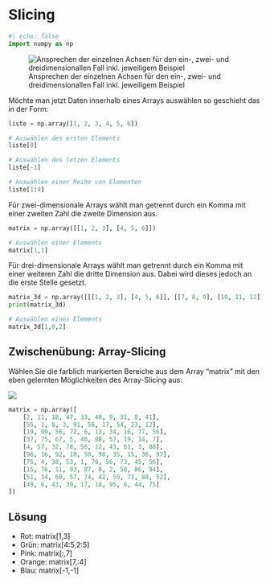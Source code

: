 # Slicing

```python
#| echo: false
import numpy as np
```

![Ansprechen der einzelnen Achsen für den ein-, zwei- und dreidimensionallen Fall inkl. jeweiligem Beispiel](/skript/00-bilder/slicing.png){#fig-slicing fig-alt="AUswahl der jeweiligen Achsen für NumPy Arrays von verschiedener Dimension, dargestellt durch gestapelte Blöcke"}

Möchte man jetzt Daten innerhalb eines Arrays auswählen so geschieht das in der 
Form:

```python
liste = np.array([1, 2, 3, 4, 5, 6])
```

```python
# Auswählen des ersten Elements
liste[0]
```

```python
# Auswählen des letzen Elements
liste[-1]
```

```python
# Auswählen einer Reihe von Elementen
liste[1:4]
```

Für zwei-dimensionale Arrays wählt man getrennt durch ein Komma mit einer 
zweiten Zahl die zweite Dimension aus.

```python
matrix = np.array([[1, 2, 3], [4, 5, 6]])
```

```python
# Auswählen einer Elements
matrix[1,1]
```

Für drei-dimensionale Arrays wählt man getrennt durch ein Komma mit einer 
weiteren Zahl die dritte Dimension aus. Dabei wird dieses jedoch an die erste 
Stelle gesetzt. 

```python
matrix_3d = np.array([[[1, 2, 3], [4, 5, 6]], [[7, 8, 9], [10, 11, 12]]])
print(matrix_3d)
```

```python
# Auswählen eines Elements
matrix_3d[1,0,2]
```

::: {.callout-tip collapse="true"}

## Zwischenübung: Array-Slicing

Wählen Sie die farblich markierten Bereiche aus dem Array "matrix" mit den eben 
gelernten Möglichkeiten des Array-Slicing aus.

![](/skript/00-bilder/exercise_slicing.svg)
```python
matrix = np.array([
    [2, 11, 18, 47, 33, 48, 9, 31, 8, 41],
    [55, 1, 8, 3, 91, 56, 17, 54, 23, 12],
    [19, 99, 56, 72, 6, 13, 34, 16, 77, 56],
    [37, 75, 67, 5, 46, 98, 57, 19, 14, 7],
    [4, 57, 32, 78, 56, 12, 43, 61, 3, 88],
    [96, 16, 92, 18, 50, 90, 35, 15, 36, 97],
    [75, 4, 38, 53, 1, 79, 56, 73, 45, 56],
    [15, 76, 11, 93, 87, 8, 2, 58, 86, 94],
    [51, 14, 60, 57, 74, 42, 59, 71, 88, 52],
    [49, 6, 43, 39, 17, 18, 95, 6, 44, 75]
])
```
::: {.callout-caution icon="false" collapse="true"}

## Lösung

* Rot: matrix[1,3]
* Grün: matrix[4:5,2:5]
* Pink: matrix[:,7]
* Orange: matrix[7,:4]
* Blau: matrix[-1,-1]

:::

:::